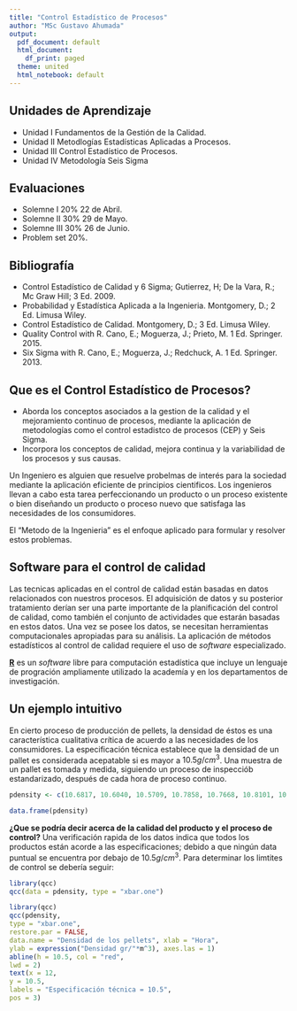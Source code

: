 ```yaml
---
title: "Control Estadístico de Procesos"
author: "MSc Gustavo Ahumada"
output:
  pdf_document: default
  html_document:
    df_print: paged
  theme: united
  html_notebook: default
---
```


## Unidades de Aprendizaje

- Unidad I Fundamentos de la Gestión de la Calidad.
- Unidad II Metodlogías Estadísticas Aplicadas a Procesos.
- Unidad III Control Estadístico de Procesos.
- Unidad IV Metodología Seis Sigma


## Evaluaciones 
- Solemne I $20\%$ 22 de Abril.
- Solemne II $30\%$ 29 de Mayo.
- Solemne III $30\%$ 26 de Junio.
- Problem set $20\%$.

## Bibliografía
- Control Estadístico de Calidad y 6 Sigma; Gutierrez, H; De la Vara, R.; Mc Graw Hill; 3 Ed. 2009.
- Probabilidad y Estadística Aplicada a la Ingenieria. Montgomery, D.; 2 Ed. Limusa Wiley.
- Control Estadístico de Calidad. Montgomery, D.; 3 Ed. Limusa Wiley.
- Quality Control with R. Cano, E.; Moguerza, J.; Prieto, M. 1 Ed. Springer. 2015.
- Six Sigma with R. Cano, E.; Moguerza, J.; Redchuck, A. 1 Ed. Springer. 2013.

<P style="page-break-before: always">
\newpage

## Que es el Control Estadístico de Procesos?

- Aborda los conceptos asociados a la gestion de la calidad y el mejoramiento continuo de procesos, mediante la aplicación de metodologías como el control estadistco de procesos (CEP) y Seis Sigma.
- Incorpora los conceptos de calidad, mejora continua y la variabilidad de los procesos y sus causas.


Un Ingeniero es alguien que resuelve probelmas de interés para la sociedad mediante la aplicación eficiente de principios cientificos. Los ingenieros llevan a cabo esta tarea perfeccionando un producto o un proceso existente o bien diseñando un producto o proceso nuevo que satisfaga las necesidades de los consumidores.

El "Metodo de la Ingenieria" es el enfoque aplicado para formular y resolver estos problemas.


## Software para el control de calidad
Las tecnicas aplicadas en el control de calidad están basadas en datos relacionados con nuestros procesos. El adquisición de datos y su posterior tratamiento derían ser una parte importante de la planificación del control de calidad, como también el conjunto de actividades que estarán basadas en estos datos. Una vez se posee los datos, se necesitan herramientas computacionales apropiadas para su análisis. La aplicación de métodos estadísticos al control de calidad requiere el uso de *software* especializado.

[**R**](https://www.r-project.org/) es un *software* libre para computación estadística que incluye un lenguaje de progración ampliamente utilizado la academía y en los departamentos de investigación.

## Un ejemplo intuitivo
En cierto proceso de producción de pellets, la densidad de éstos es una característica cualitativa crítica de acuerdo a las necesidades de los consumidores. La especificación técnica establece que la densidad de un pallet es considerada acepatable si es mayor a $10.5g/cm^3$. Una muestra de un  pallet es tomada y medida, siguiendo un proceso de inspecciób estandarizado, después de cada hora de proceso continuo. 


```r
pdensity <- c(10.6817, 10.6040, 10.5709, 10.7858, 10.7668, 10.8101, 10.6905, 10.6079, 10.5724, 10.7736, 11.0921, 11.1023, 11.0934, 10.8530, 10.6774, 10.6712, 10.6935, 10.5669, 10.8002, 10.7607, 10.5470, 10.5555, 10.5705, 10.7723)
```

```r
data.frame(pdensity)
```

**¿Que se podría decir acerca de la calidad del producto y el proceso de control?** Una verificación rapida de los datos indica que todos los productos están acorde a las especificaciones; debido a que ningún data puntual se encuentra por debajo de $10.5g/cm^3$. Para determinar los limtites de control se debería seguir:

\begin{equation}
\begin{split}
UCL & = \mu + (3* \sigma) \\
LCL & = \mu - (3* \sigma) \nonumber
\end{split}
\end{equation}


```r
library(qcc)
qcc(data = pdensity, type = "xbar.one")
```

```r
library(qcc) 
qcc(pdensity,
type = "xbar.one",
restore.par = FALSE,
data.name = "Densidad de los pellets", xlab = "Hora",
ylab = expression("Densidad gr/"*m^3), axes.las = 1)
abline(h = 10.5, col = "red",
lwd = 2)
text(x = 12,
y = 10.5,
labels = "Especificación técnica = 10.5", 
pos = 3)
```

